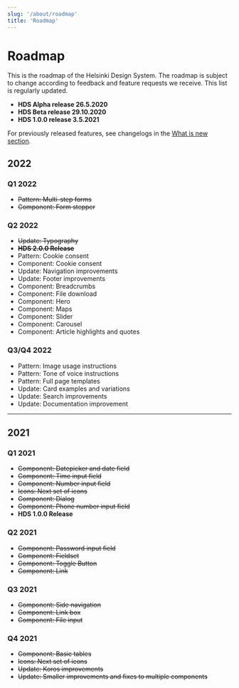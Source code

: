 ```yaml
---
slug: '/about/roadmap'
title: 'Roadmap'
---
```



# Roadmap

<LeadParagraph>
   This is the roadmap of the Helsinki Design System. The roadmap is subject to change according to feedback and feature requests we receive. This list is regularly updated.
</LeadParagraph>

- **HDS Alpha release 26.5.2020**
- **HDS Beta release 29.10.2020**
- **HDS 1.0.0 release 3.5.2021**

For previously released features, see changelogs in the [What is new section](/about/what-is-new).

## 2022

### Q1 2022
- ~~Pattern: Multi-step forms~~
- ~~Component: Form stepper~~

### Q2 2022
- ~~Update: Typography~~
- ~~**HDS 2.0.0 Release**~~
- Pattern: Cookie consent
- Component: Cookie consent
- Update: Navigation improvements
- Update: Footer improvements
- Component: Breadcrumbs
- Component: File download
- Component: Hero
- Component: Maps
- Component: Slider
- Component: Carousel
- Component: Article highlights and quotes

### Q3/Q4 2022
- Pattern: Image usage instructions
- Pattern: Tone of voice instructions
- Pattern: Full page templates
- Update: Card examples and variations
- Update: Search improvements
- Update: Documentation improvement

---

## 2021

### Q1 2021
- ~~Component: Datepicker and date field~~
- ~~Component: Time input field~~
- ~~Component: Number input field~~
- ~~Icons: Next set of icons~~
- ~~Component: Dialog~~
- ~~Component: Phone number input field~~
- **HDS 1.0.0 Release**

### Q2 2021
- ~~Component: Password input field~~
- ~~Component: Fieldset~~
- ~~Component: Toggle Button~~
- ~~Component: Link~~

### Q3 2021
- ~~Component: Side navigation~~
- ~~Component: Link box~~
- ~~Component: File input~~

### Q4 2021
- ~~Component: Basic tables~~
- ~~Icons: Next set of icons~~
- ~~Update: Koros improvements~~
- ~~Update: Smaller improvements and fixes to multiple components~~
